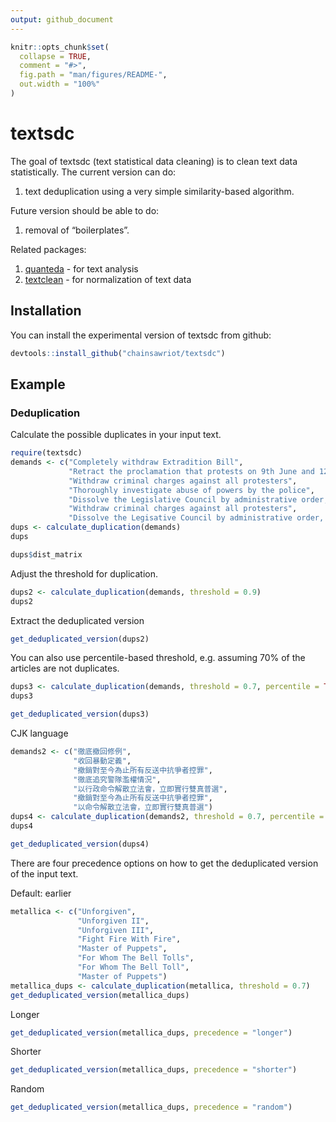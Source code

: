 ```yaml
---
output: github_document
---
```


<!-- README.md is generated from README.Rmd. Please edit that file -->

```r
knitr::opts_chunk$set(
  collapse = TRUE,
  comment = "#>",
  fig.path = "man/figures/README-",
  out.width = "100%"
)
```
# textsdc

The goal of textsdc (text statistical data cleaning) is to clean text data statistically. The current version can do:

1. text deduplication using a very simple similarity-based algorithm.

Future version should be able to do:

1. removal of "boilerplates".

Related packages:

1. [quanteda](https://github.com/quanteda/quanteda) - for text analysis
2. [textclean](https://github.com/trinker/textclean) - for normalization of text data

## Installation

You can install the experimental version of textsdc from github:

```r
devtools::install_github("chainsawriot/textsdc")
```

## Example

### Deduplication

Calculate the possible duplicates in your input text.

```r
require(textsdc)
demands <- c("Completely withdraw Extradition Bill",
             "Retract the proclamation that protests on 9th June and 12th June were riots",
             "Withdraw criminal charges against all protesters",
             "Thoroughly investigate abuse of powers by the police",
             "Dissolve the Legislative Council by administrative order, and immediately implement Dual Universal Suffrage",
             "Withdraw criminal charges against all protesters",
             "Dissolve the Legisative Council by administrative order, and immediately implement Dual Universal Suffrage")
dups <- calculate_duplication(demands)
dups
```

```r
dups$dist_matrix
```

Adjust the threshold for duplication.
```r
dups2 <- calculate_duplication(demands, threshold = 0.9)
dups2
```

Extract the deduplicated version

```r
get_deduplicated_version(dups2)
```

You can also use percentile-based threshold, e.g. assuming 70% of the articles are not duplicates.

```r
dups3 <- calculate_duplication(demands, threshold = 0.7, percentile = TRUE)
dups3
```

```r
get_deduplicated_version(dups3)
```

CJK language

```r
demands2 <- c("徹底撤回修例",
              "收回暴動定義",
              "撤銷對至今為止所有反送中抗爭者控罪",
              "徹底追究警隊濫權情況",
              "以行政命令解散立法會，立即實行雙真普選",
              "撤銷對至今為止所有反送中抗爭者控罪",
              "以命令解散立法會，立即實行雙真普選")
dups4 <- calculate_duplication(demands2, threshold = 0.7, percentile = TRUE)
dups4
```

```r
get_deduplicated_version(dups4)
```

There are four precedence options on how to get the deduplicated version of the input text.

Default: earlier

```r
metallica <- c("Unforgiven",
               "Unforgiven II",
               "Unforgiven III",
               "Fight Fire With Fire",
               "Master of Puppets",
               "For Whom The Bell Tolls",
               "For Whom The Bell Toll",
               "Master of Puppets")
metallica_dups <- calculate_duplication(metallica, threshold = 0.7)
get_deduplicated_version(metallica_dups)
```

Longer

```r
get_deduplicated_version(metallica_dups, precedence = "longer")
```

Shorter

```r
get_deduplicated_version(metallica_dups, precedence = "shorter")
```

Random

```r
get_deduplicated_version(metallica_dups, precedence = "random")
```
